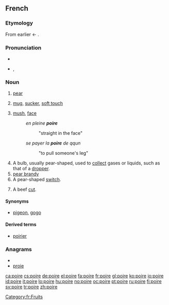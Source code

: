 ==French==

===Etymology===
From earlier {{term||peire}} ← {{etyl|la|fr}} {{term|pirum}}.

===Pronunciation===
* {{audio|Fr-poire.ogg|audio}}
* {{IPA|/pwaʁ/|lang=fr}}, {{SAMPA|/pwaR/}}

===Noun===
{{fr-noun|f}}

# [[pear]]
# {{colloquial|lang=fr}} [[mug]], [[sucker]], [[soft touch]]
# {{informal|lang=fr}} [[mush]], [[face]]
#: ''en pleine '''poire'''''
#:: "straight in the face"
#: ''se payer la '''poire''' de qqun''
#:: "to pull someone's leg"
# A bulb, usually pear-shaped, used to [[collect]] gases or liquids, such as that of a [[dropper]].
# [[pear brandy]]
# A pear-shaped [[switch]].
# {{context|butchery}} A beef [[cut]].

====Synonyms====
* {{sense|fool}} [[pigeon]], [[gogo]]

====Derived terms====
* [[poirier]]

===Anagrams===
* {{alphagram|eiopr}}
* [[proie#French|proie]]

[[Category:fr:Fruits]]

[[ca:poire]]
[[cs:poire]]
[[de:poire]]
[[el:poire]]
[[fa:poire]]
[[fr:poire]]
[[gl:poire]]
[[ko:poire]]
[[io:poire]]
[[id:poire]]
[[it:poire]]
[[lo:poire]]
[[hu:poire]]
[[no:poire]]
[[oc:poire]]
[[pt:poire]]
[[ru:poire]]
[[fi:poire]]
[[sv:poire]]
[[tr:poire]]
[[zh:poire]]